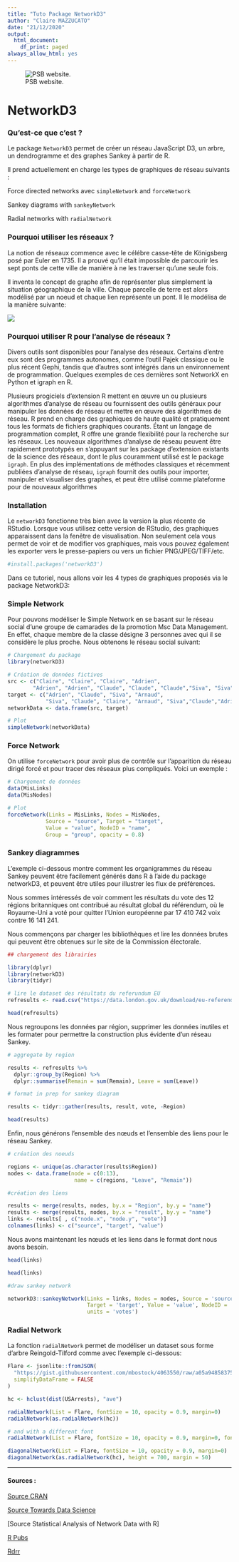 ```yaml
---
title: "Tuto Package NetworkD3"
author: "Claire MAZZUCATO"
date: "21/12/2020"
output:
  html_document:
    df_print: paged
always_allow_html: yes
---
```


![PSB website.](/Users/clairemazzucato/Documents/PSB.jpg)

# NetworkD3

### Qu'est-ce que c'est ?
 
Le package `NetworkD3` permet de créer un réseau JavaScript D3, un arbre, un dendrogramme et des graphes Sankey à partir de R.

Il prend actuellement en charge les types de graphiques de réseau suivants :

Force directed networks avec `simpleNetwork` and `forceNetwork`

Sankey diagrams with `sankeyNetwork`

Radial networks with `radialNetwork`


### Pourquoi utiliser les réseaux ? 

La notion de réseaux commence avec le célébre casse-tête de Königsberg posé par Euler en 1735. Il a prouvé qu'il était impossible de parcourir les sept ponts de cette ville de manière à ne les traverser qu'une seule fois.

Il inventa le concept de graphe afin de représenter plus simplement la situation géographique de la ville. Chaque parcelle de terre est alors modélisé par un noeud et chaque lien représente un pont. Il le modélisa de la manière suivante: 

![](/Users/clairemazzucato/Desktop/PSB x EFREI/R/Packages/Eulerrepresentation.png)

### Pourquoi utiliser R pour l'analyse de réseaux ? 

Divers outils sont disponibles pour l'analyse des réseaux. Certains d'entre eux sont des programmes autonomes, comme l'outil Pajek classique ou le plus récent Gephi, tandis que d'autres sont intégrés dans un environnement de programmation. Quelques exemples de ces dernières sont NetworkX en Python et igraph en R. 

Plusieurs progiciels d'extension R mettent en œuvre un ou plusieurs algorithmes d'analyse de réseau ou fournissent des outils généraux pour manipuler les données de réseau et mettre en œuvre des algorithmes de réseau. R prend en charge des graphiques de haute qualité et pratiquement tous les formats de fichiers graphiques courants.
Étant un langage de programmation complet, R offre une grande flexibilité pour la recherche sur les réseaux. Les nouveaux algorithmes d'analyse de réseau peuvent être rapidement prototypés en s'appuyant sur les package d'extension existants de la science des réseaux, dont le plus couramment utilisé est le package `igraph`. En plus des implémentations de méthodes classiques et récemment publiées d'analyse de réseau, `igraph` fournit des outils pour importer, manipuler et visualiser des graphes, et peut être utilisé comme plateforme pour de nouveaux algorithmes

### Installation

Le `networkD3` fonctionne très bien avec la version la plus récente de RStudio. Lorsque vous utilisez cette version de RStudio, des graphiques apparaissent dans la fenêtre de visualisation. Non seulement cela vous permet de voir et de modifier vos graphiques, mais vous pouvez également les exporter vers le presse-papiers ou vers un fichier PNG/JPEG/TIFF/etc.


```r
#install.packages('networkD3')
```

Dans ce tutoriel, nous allons voir les 4 types de graphiques proposés via le package NetworkD3: 

### Simple Network

Pour pouvons modéliser le Simple Network en se basant sur le réseau social d'une groupe de camarades de la promotion Msc Data Management. En effet, chaque membre de la classe désigne 3 personnes avec qui il se considère le plus proche. Nous obtenons le réseau social suivant: 
```r
# Chargement du package 
library(networkD3)

# Création de données fictives
src <- c("Claire", "Claire", "Claire", "Adrien",
        "Adrien", "Adrien", "Claude", "Claude", "Claude","Siva", "Siva", "Siva","Thuy","Thuy","Thuy")
target <- c("Adrien", "Claude", "Siva", "Arnaud",
            "Siva", "Claude", "Claire", "Arnaud", "Siva","Claude","Adrien","Claire","Claire","Arnaud","Adrien")
networkData <- data.frame(src, target)

# Plot
simpleNetwork(networkData)
```

### Force Network
On utilise `forceNetwork` pour avoir plus de contrôle sur l'apparition du réseau dirigé forcé et pour tracer des réseaux plus compliqués. Voici un exemple :

```r
# Chargement de données
data(MisLinks)
data(MisNodes)

# Plot
forceNetwork(Links = MisLinks, Nodes = MisNodes,
            Source = "source", Target = "target",
            Value = "value", NodeID = "name",
            Group = "group", opacity = 0.8)
```


### Sankey diagrammes 
L'exemple ci-dessous montre comment les organigrammes du réseau Sankey peuvent être facilement générés dans R à l'aide du package networkD3, et peuvent être utiles pour illustrer les flux de préférences.

Nous sommes intéressés de voir comment les résultats du vote des 12 régions britanniques ont contribué au résultat global du référendum, où le Royaume-Uni a voté pour quitter l'Union européenne par 17 410 742 voix contre 16 141 241.

Nous commençons par charger les bibliothèques et lire les données brutes qui peuvent être obtenues sur le site de la Commission électorale.


```r
## chargement des librairies

library(dplyr)
library(networkD3)
library(tidyr)

# lire le dataset des résultats du referundum EU 
refresults <- read.csv("https://data.london.gov.uk/download/eu-referendum-results/52dccf67-a2ab-4f43-a6ba-894aaeef169e/EU-referendum-result-data.csv")
```

```r
head(refresults)
```

Nous regroupons les données par région, supprimer les données inutiles et les formater pour permettre la construction plus évidente d'un réseau Sankey.

```r
# aggregate by region

results <- refresults %>% 
  dplyr::group_by(Region) %>% 
  dplyr::summarise(Remain = sum(Remain), Leave = sum(Leave))

# format in prep for sankey diagram

results <- tidyr::gather(results, result, vote, -Region)

head(results)
```

Enfin, nous générons l'ensemble des nœuds et l'ensemble des liens pour le réseau Sankey.

```r
# création des noeuds

regions <- unique(as.character(results$Region))
nodes <- data.frame(node = c(0:13), 
                     name = c(regions, "Leave", "Remain"))

#création des liens

results <- merge(results, nodes, by.x = "Region", by.y = "name")
results <- merge(results, nodes, by.x = "result", by.y = "name")
links <- results[ , c("node.x", "node.y", "vote")]
colnames(links) <- c("source", "target", "value")
```

Nous avons maintenant les nœuds et les liens dans le format dont nous avons besoin.
```r
head(links)
```

```r
head(links)
```

```r
#draw sankey network

networkD3::sankeyNetwork(Links = links, Nodes = nodes, Source = 'source', 
                         Target = 'target', Value = 'value', NodeID = 'name',
                         units = 'votes')
```
 
### Radial Network

La fonction `radialNetwork` permet de modéliser un dataset sous forme d'arbre Reingold-Tilford comme avec l'exemple ci-dessous: 

```r
Flare <- jsonlite::fromJSON(
  "https://gist.githubusercontent.com/mbostock/4063550/raw/a05a94858375bd0ae023f6950a2b13fac5127637/flare.json",
  simplifyDataFrame = FALSE
)

hc <- hclust(dist(USArrests), "ave")

radialNetwork(List = Flare, fontSize = 10, opacity = 0.9, margin=0)
radialNetwork(as.radialNetwork(hc))

# and with a different font
radialNetwork(List = Flare, fontSize = 10, opacity = 0.9, margin=0, fontFamily = "sans-serif")

diagonalNetwork(List = Flare, fontSize = 10, opacity = 0.9, margin=0)
diagonalNetwork(as.radialNetwork(hc), height = 700, margin = 50)
```



----------------------------------------------------------------------

 
#### **Sources** :

[Source CRAN](https://cran.r-project.org/web/packages/networkD3/networkD3.pdf)

[Source Towards Data Science](https://towardsdatascience.com/using-networkd3-in-r-to-create-simple-and-clear-sankey-diagrams-48f8ba8a4ace)

[Source Statistical Analysis of Network Data with R]

[R Pubs](https://rpubs.com/keithmcnulty/brexitsankey)

[Rdrr](https://rdrr.io/cran/networkD3/src/inst/examples/examples.R)
